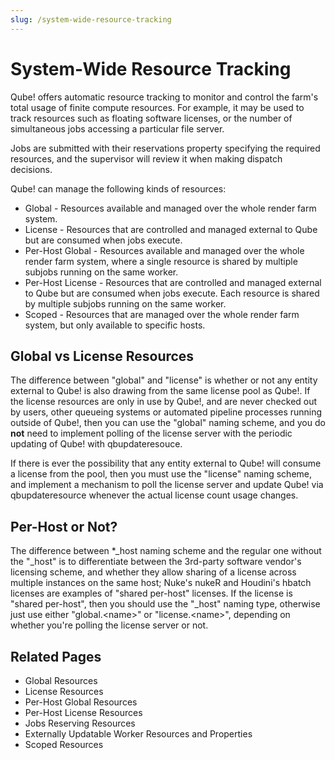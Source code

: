 ```yaml
---
slug: /system-wide-resource-tracking
---
```


# System-Wide Resource Tracking
Qube! offers automatic resource tracking to monitor and control the farm's total usage of finite compute resources. For example, it may be used to track resources such as floating software licenses, or the number of simultaneous jobs accessing a particular file server.

Jobs are submitted with their reservations property specifying the required resources, and the supervisor will review it when making dispatch decisions.

Qube! can manage the following kinds of resources:

* Global - Resources available and managed over the whole render farm system.
* License - Resources that are controlled and managed external to Qube but are consumed when jobs execute.
* Per-Host Global - Resources available and managed over the whole render farm system, where a single resource is shared by multiple subjobs running on the same worker.
* Per-Host License - Resources that are controlled and managed external to Qube but are consumed when jobs execute. Each resource is shared by multiple subjobs running on the same worker.
* Scoped - Resources that are managed over the whole render farm system, but only available to specific hosts.

## Global vs License Resources 
The difference between "global" and "license" is whether or not any entity external to Qube! is also drawing from the same license pool as Qube!. If the license resources are only in use by Qube!, and are never checked out by users, other queueing systems or automated pipeline processes running outside of Qube!, then you can use the "global" naming scheme, and you do **not** need to implement polling of the license server with the periodic updating of Qube! with qbupdateresouce.

If there is ever the possibility that any entity external to Qube! will consume a license from the pool, then you must use the "license" naming scheme, and implement a mechanism to poll the license server and update Qube! via qbupdateresource whenever the actual license count usage changes.

## Per-Host or Not?
The difference between *_host naming scheme and the regular one without the "_host" is to differentiate between the 3rd-party software vendor's licensing scheme, and whether they allow sharing of a license across multiple instances on the same host; Nuke's nukeR and Houdini's hbatch licenses are examples of "shared per-host" licenses. If the license is "shared per-host", then you should use the "_host" naming type, otherwise just use either "global.\<name\>" or "license.\<name\>", depending on whether you're polling the license server or not.

## Related Pages
* Global Resources
* License Resources
* Per-Host Global Resources
* Per-Host License Resources
* Jobs Reserving Resources
* Externally Updatable Worker Resources and Properties
* Scoped Resources
